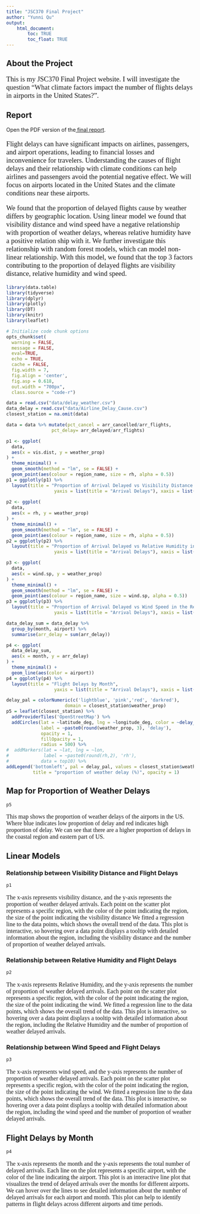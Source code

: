 ```yaml
---
title: "JSC370 Final Project"
author: "Yunni Qu"
output: 
    html_document:
        toc: TRUE
        toc_float: TRUE
---
```


## About the Project 
<p style="font-family: times, serif; font-size:14pt">
This is my JSC370 Final Project website. I will investigate the question "What climate factors impact the number of flights delays in airports in the United States?". 
</p>

<html>
  <head>
    <title>Title of the document</title>
  </head>
  <body>
    <h2>Report</h2>
    <p>Open the PDF version of the<a href="report.pdf"> final report</a>.</p>
  </body>
</html>


<p style="font-family: times, serif; font-size:14pt">
Flight delays can have significant impacts on airlines, passengers, and airport operations, leading to financial losses and inconvenience for travelers. Understanding the causes of flight delays and their relationship with climate conditions can help airlines and passengers avoid the potential negative effect. We will focus on airports located in the United States and the climate conditions near these airports.
</p>

<p style="font-family: times, serif; font-size:14pt">
We found that the proportion of delayed flights cause by weather differs by geographic location. Using linear model we found that visibility distance and wind speed have a negative relationship with proportion of weather delays, whereas relative humidity have a positive relation ship with it. We further investigate this relationship with random forest models, which can model non-linear relationship. With this model, we found that the top 3 factors contributing to the proportion of delayed flights are visibility distance, relative humidity and wind speed.
</p>
```r

library(data.table)
library(tidyverse)
library(dplyr)
library(plotly)
library(DT)
library(knitr)
library(leaflet)

# Initialize code chunk options
opts_chunk$set(
  warning = FALSE,
  message = FALSE,
  eval=TRUE,
  echo = TRUE,
  cache = FALSE,
  fig.width = 7, 
  fig.align = 'center',
  fig.asp = 0.618,
  out.width = "700px",
  class.source = "code-r")
```

```r

data = read.csv("data/delay_weather.csv")
data_delay = read.csv("data/Airline_Delay_Cause.csv")
closest_station = na.omit(data)

data = data %>% mutate(pct_cancel = arr_cancelled/arr_flights,
                 pct_delay= arr_delayed/arr_flights)

p1 <- ggplot(
  data,
  aes(x = vis.dist, y = weather_prop)
) +
  theme_minimal() +
  geom_smooth(method = "lm", se = FALSE) +
  geom_point(aes(colour = region_name, size = rh, alpha = 0.5)) 
p1 = ggplotly(p1) %>%
  layout(title = "Proportion of Arrival Delayed vs Visibility Distance in the Region",
                  yaxis = list(title = "Arrival Delays"), xaxis = list(title = "Visibility Distance"))
         
p2 <- ggplot(
  data,
  aes(x = rh, y = weather_prop)
) +
  theme_minimal() +
  geom_smooth(method = "lm", se = FALSE) +
  geom_point(aes(colour = region_name, size = rh, alpha = 0.5)) 
p2 = ggplotly(p2) %>%
  layout(title = "Proportion of Arrival Delayed vs Relative Humidity in the Region",
                  yaxis = list(title = "Arrival Delays"), xaxis = list(title = "Relative Humidity"))

p3 <- ggplot(
  data,
  aes(x = wind.sp, y = weather_prop)
) +
  theme_minimal() +
  geom_smooth(method = "lm", se = FALSE) +
  geom_point(aes(colour = region_name, size = wind.sp, alpha = 0.5)) 
p3 = ggplotly(p3) %>%
  layout(title = "Proportion of Arrival Delayed vs Wind Speed in the Region",
                  yaxis = list(title = "Arrival Delays"), xaxis = list(title = "Wind Speed"))

data_delay_sum = data_delay %>%
  group_by(month, airport) %>%
  summarise(arr_delay = sum(arr_delay))

p4 <- ggplot(
  data_delay_sum,
  aes(x = month, y = arr_delay)
) +
  theme_minimal() +
  geom_line(aes(color = airport)) 
p4 = ggplotly(p4) %>%
  layout(title = "Flight Delays by Month",
                  yaxis = list(title = "Arrival Delays"), xaxis = list(title = "Month"))

delay_pal = colorNumeric(c('lightblue', 'pink','red', 'darkred'),
                      domain = closest_station$weather_prop)
p5 = leaflet(closest_station) %>%
  addProviderTiles('OpenStreetMap') %>%
  addCircles(lat = ~latitude_deg, lng = ~longitude_deg, color = ~delay_pal(weather_prop),
             label = ~paste0(round(weather_prop, 3), 'delay'),
             opacity = 1,
             fillOpacity = 1,
             radius = 500) %>%
#  addMarkers(lat = ~lat, lng = ~lon,
#             label = ~paste0(round(rh,2), 'rh'),
#            data = top10) %>%
addLegend('bottomleft', pal = delay_pal, values = closest_station$weather_prop,
          title = "proportion of weather delay (%)", opacity = 1)

```
## Map for Proportion of Weather Delays

```r
p5
```
<p style="font-family: times, serif; font-size:12pt">
This map shows the proportion of weather delays of the airports in the US. Where blue indicates low proportion of delay and red indicates high proportion of delay. We can see that there are a higher proportion of delays in the coastal region and eastern part of US.
</p>

## Linear Models {.tabset}

### Relationship between Visibility Distance and Flight Delays

```r
p1
```
<p style="font-family: times, serif; font-size:12pt">
The x-axis represents visibility distance, and the y-axis represents the proportion of weather delayed arrivals. Each point on the scatter plot represents a specific region, with the color of the point indicating the region, the size of the point indicating the visibility distance We fitted a regression line to the data points, which shows the overall trend of the data. This plot is interactive, so hovering over a data point displays a tooltip with detailed information about the region, including the visibility distance and the number of proportion of weather delayed arrivals.
</p>


### Relationship between Relative Humidity and Flight Delays

```r
p2
```

<p style="font-family: times, serif; font-size:12pt">
The x-axis represents Relative Humidity, and the y-axis represents the number of proportion of weather delayed arrivals. Each point on the scatter plot represents a specific region, with the color of the point indicating the region, the size of the point indicating the wind. We fitted a regression line to the data points, which shows the overall trend of the data. This plot is interactive, so hovering over a data point displays a tooltip with detailed information about the region, including the Relative Humidity and the number of proportion of weather delayed arrivals.
</p>

### Relationship between Wind Speed and Flight Delays

```r
p3
```
<p style="font-family: times, serif; font-size:12pt">
The x-axis represents wind speed, and the y-axis represents the number of proportion of weather delayed arrivals. Each point on the scatter plot represents a specific region, with the color of the point indicating the region, the size of the point indicating the wind. We fitted a regression line to the data points, which shows the overall trend of the data. This plot is interactive, so hovering over a data point displays a tooltip with detailed information about the region, including the wind speed and the number of proportion of weather delayed arrivals.
</p>

## Flight Delays by Month

```r
p4
```

<p style="font-family: times, serif; font-size:12pt">
The x-axis represents the month and the y-axis represents the total number of delayed arrivals. Each line on the plot represents a specific airport, with the color of the line indicating the airport. This plot is an interactive line plot that visualizes the trend of delayed arrivals over the months for different airports. We can hover over the lines to see detailed information about the number of delayed arrivals for each airport and month. This plot can help to identify patterns in flight delays across different airports and time periods.
</p>


